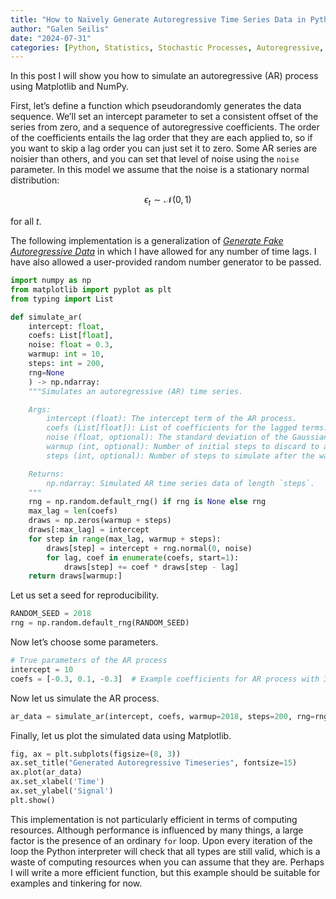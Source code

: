 ```yaml
---
title: "How to Naïvely Generate Autoregressive Time Series Data in Python"
author: "Galen Seilis"
date: "2024-07-31"
categories: [Python, Statistics, Stochastic Processes, Autoregressive, Time Series, Matplotlib, NumPy]
---
```


In this post I will show you how to simulate an autoregressive (AR) process using Matplotlib and NumPy.

First, let's define a function which pseudorandomly generates the data sequence. We'll set an intercept parameter to set a consistent offset of the series from zero, and a sequence of autoregressive coefficients. The order of the coefficients entails the lag order that they are each applied to, so if you want to skip a lag order you can just set it to zero. Some AR series are noisier than others, and you can set that level of noise using the `noise` parameter. In this model we assume that the noise is a stationary normal distribution:

$$\epsilon_t \sim \mathcal{N}(0,1)$$

for all $t$.

The following implementation is a generalization of [*Generate Fake Autoregressive Data*](https://www.pymc.io/projects/examples/en/latest/time_series/Forecasting_with_structural_timeseries.html#generate-fake-autoregressive-data) in which I have allowed for any number of time lags. I have also allowed a user-provided random number generator to be passed.

```python
import numpy as np
from matplotlib import pyplot as plt
from typing import List

def simulate_ar(
    intercept: float,
    coefs: List[float],
    noise: float = 0.3,
    warmup: int = 10,
    steps: int = 200,
    rng=None
    ) -> np.ndarray:
    """Simulates an autoregressive (AR) time series.

    Args:
        intercept (float): The intercept term of the AR process.
        coefs (List[float]): List of coefficients for the lagged terms.
        noise (float, optional): The standard deviation of the Gaussian noise. Default is 0.3.
        warmup (int, optional): Number of initial steps to discard to allow the process to stabilize. Default is 10.
        steps (int, optional): Number of steps to simulate after the warmup period. Default is 200.

    Returns:
        np.ndarray: Simulated AR time series data of length `steps`.
    """
    rng = np.random.default_rng() if rng is None else rng
    max_lag = len(coefs)
    draws = np.zeros(warmup + steps)
    draws[:max_lag] = intercept
    for step in range(max_lag, warmup + steps):
        draws[step] = intercept + rng.normal(0, noise)
        for lag, coef in enumerate(coefs, start=1):
            draws[step] += coef * draws[step - lag]
    return draws[warmup:]
```


Let us set a seed for reproducibility.


```python
RANDOM_SEED = 2018
rng = np.random.default_rng(RANDOM_SEED)
```

Now let's choose some parameters.

```python
# True parameters of the AR process
intercept = 10
coefs = [-0.3, 0.1, -0.3]  # Example coefficients for AR process with 3 lags
```

Now let us simulate the AR process.

```python
ar_data = simulate_ar(intercept, coefs, warmup=2018, steps=200, rng=rng)
```

Finally, let us plot the simulated data using Matplotlib.

```python
fig, ax = plt.subplots(figsize=(8, 3))
ax.set_title("Generated Autoregressive Timeseries", fontsize=15)
ax.plot(ar_data)
ax.set_xlabel('Time')
ax.set_ylabel('Signal')
plt.show()
```

This implementation is not particularly efficient in terms of computing resources. Although performance is influenced by many things, a large factor is the presence of an ordinary `for` loop. Upon every iteration of the loop the Python interpreter will check that all types are still valid, which is a waste of computing resources when you can assume that they are. Perhaps I will write a more efficient function, but this example should be suitable for examples and tinkering for now.
